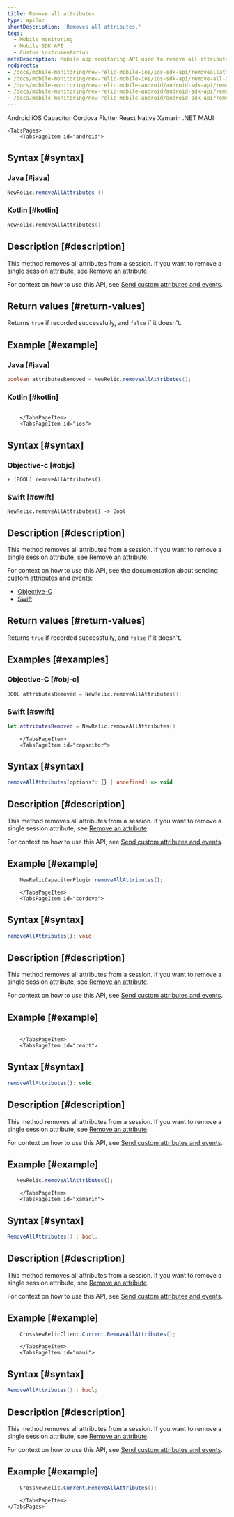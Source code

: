 ```yaml
---
title: Remove all attributes
type: apiDoc
shortDescription: 'Removes all attributes.'
tags:
  - Mobile monitoring
  - Mobile SDK API
  - Custom instrumentation
metaDescription: Mobile app monitoring API used to remove all attributes.
redirects:
- /docs/mobile-monitoring/new-relic-mobile-ios/ios-sdk-api/removeallattributes-ios-sdk-api
- /docs/mobile-monitoring/new-relic-mobile-ios/ios-sdk-api/remove-all-attributes
- /docs/mobile-monitoring/new-relic-mobile-android/android-sdk-api/removeallattributes-android-agent-api
- /docs/mobile-monitoring/new-relic-mobile-android/android-sdk-api/removeallattributes-android-sdk-api
- /docs/mobile-monitoring/new-relic-mobile-android/android-sdk-api/remove-all-attributes
---
```


<Tabs>
	<TabsBar>
        <TabsBarItem id="android">
            Android
        </TabsBarItem>
        <TabsBarItem id="ios">
            iOS
        </TabsBarItem>
        <TabsBarItem id="capacitor">
            Capacitor
        </TabsBarItem>
        <TabsBarItem id="cordova">
            Cordova
        </TabsBarItem>
        <TabsBarItem id="flutter">
            Flutter
        </TabsBarItem>
        <TabsBarItem id="react">
            React Native
        </TabsBarItem>
        <TabsBarItem id="xamarin">
            Xamarin
        </TabsBarItem>
        <TabsBarItem id="maui">
            .NET MAUI
        </TabsBarItem>
    </TabsBar>

    <TabsPages>
        <TabsPageItem id="android">
## Syntax [#syntax]

### Java [#java]

```java
NewRelic.removeAllAttributes ()
```

### Kotlin [#kotlin]

```kotlin
NewRelic.removeAllAttributes()
```

## Description [#description]

This method removes all attributes from a session. If you want to remove a single session attribute, see [Remove an attribute](/docs/mobile-monitoring/new-relic-mobile/mobile-sdk-api/remove-all-attributes).

For context on how to use this API, see [Send custom attributes and events](/docs/mobile-monitoring/new-relic-mobile-android/install-configure/work-android-sdk-api#attributes-events-insights).

## Return values [#return-values]

Returns `true` if recorded successfully, and `false` if it doesn't.

## Example [#example]

### Java [#java]

```java
boolean attributesRemoved = NewRelic.removeAllAttributes();
```

### Kotlin [#kotlin]

```kotlin

```

        </TabsPageItem>
        <TabsPageItem id="ios">

## Syntax [#syntax]

### Objective-c [#objc]

```
+ (BOOL) removeAllAttributes();
```

### Swift [#swift]

```
NewRelic.removeAllAttributes() -> Bool
```

## Description [#description]

This method removes all attributes from a session. If you want to remove a single session attribute, see [Remove an attribute](/docs/mobile-monitoring/new-relic-mobile/mobile-sdk-api/remove-all-attributes).

For context on how to use this API, see the documentation about sending custom attributes and events:

* [Objective-C](/docs/mobile-monitoring/new-relic-mobile-ios/install-configure/work-ios-sdk-api#objc-custom-att-events)
* [Swift](/docs/mobile-monitoring/new-relic-mobile-ios/install-configure/work-ios-sdk-api#swift-custom-att-events)

## Return values [#return-values]

Returns `true` if recorded successfully, and `false` if it doesn't.

## Examples [#examples]

### Objective-C [#obj-c]

```objectivec
BOOL attributesRemoved = NewRelic.removeAllAttributes();
```

### Swift [#swift]

```swift
let attributesRemoved = NewRelic.removeAllAttributes()
```


        </TabsPageItem>
        <TabsPageItem id="capacitor">

## Syntax [#syntax]

```typescript
removeAllAttributes(options?: {} | undefined) => void
```

## Description [#description]

This method removes all attributes from a session. If you want to remove a single session attribute, see [Remove an attribute](/docs/mobile-monitoring/new-relic-mobile/mobile-sdk-api/remove-all-attributes).

For context on how to use this API, see [Send custom attributes and events](/docs/mobile-monitoring/new-relic-mobile-android/install-configure/work-android-sdk-api#attributes-events-insights).

## Example [#example]

```typescript
    NewRelicCapacitorPlugin.removeAllAttributes();
```

        </TabsPageItem>
        <TabsPageItem id="cordova">

## Syntax [#syntax]

```typescript
removeAllAttributes(): void;
```

## Description [#description]

This method removes all attributes from a session. If you want to remove a single session attribute, see [Remove an attribute](/docs/mobile-monitoring/new-relic-mobile/mobile-sdk-api/remove-all-attributes).

For context on how to use this API, see [Send custom attributes and events](/docs/mobile-monitoring/new-relic-mobile-android/install-configure/work-android-sdk-api#attributes-events-insights).

## Example [#example]

  ```js

  ```

        </TabsPageItem>
        <TabsPageItem id="react">

## Syntax [#syntax]

```js
removeAllAttributes(): void;
```

## Description [#description]

This method removes all attributes from a session. If you want to remove a single session attribute, see [Remove an attribute](/docs/mobile-monitoring/new-relic-mobile/mobile-sdk-api/remove-all-attributes).

For context on how to use this API, see [Send custom attributes and events](/docs/mobile-monitoring/new-relic-mobile-android/install-configure/work-android-sdk-api#attributes-events-insights).


## Example [#example]

 ```js
    NewRelic.removeAllAttributes();
  ```

        </TabsPageItem>
        <TabsPageItem id="xamarin">

## Syntax [#syntax]

```csharp
RemoveAllAttributes() : bool;
```

## Description [#description]

This method removes all attributes from a session. If you want to remove a single session attribute, see [Remove an attribute](/docs/mobile-monitoring/new-relic-mobile/mobile-sdk-api/remove-all-attributes).

For context on how to use this API, see [Send custom attributes and events](/docs/mobile-monitoring/new-relic-mobile-android/install-configure/work-android-sdk-api#attributes-events-insights).

## Example [#example]

``` csharp
    CrossNewRelicClient.Current.RemoveAllAttributes();
```

        </TabsPageItem>
        <TabsPageItem id="maui">

## Syntax [#syntax]

```csharp
RemoveAllAttributes() : bool;
```

## Description [#description]

This method removes all attributes from a session. If you want to remove a single session attribute, see [Remove an attribute](/docs/mobile-monitoring/new-relic-mobile/mobile-sdk-api/remove-all-attributes).

For context on how to use this API, see [Send custom attributes and events](/docs/mobile-monitoring/new-relic-mobile-android/install-configure/work-android-sdk-api#attributes-events-insights).

## Example [#example]

``` C#
    CrossNewRelic.Current.RemoveAllAttributes();
```
        </TabsPageItem>
    </TabsPages>
</Tabs>
